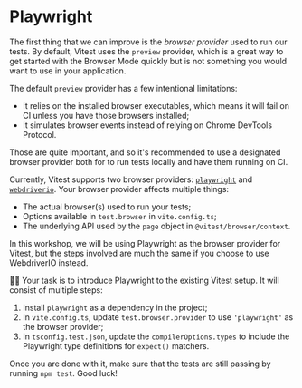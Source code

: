 # Playwright

<EpicVideo url="https://www.epicweb.dev/workshops/react-component-testing-with-vitest/vitest-browser-mode/playwright" />

The first thing that we can improve is the _browser provider_ used to run our tests. By default, Vitest uses the `preview` provider, which is a great way to get started with the Browser Mode quickly but is not something you would want to use in your application.

The default `preview` provider has a few intentional limitations:

- It relies on the installed browser executables, which means it will fail on CI unless you have those browsers installed;
- It simulates browser events instead of relying on Chrome DevTools Protocol.

Those are quite important, and so it's recommended to use a designated browser provider both for to run tests locally and have them running on CI.

Currently, Vitest supports two browser providers: [`playwright`](https://npmjs.com/package/playwright) and [`webdriverio`](https://www.npmjs.com/package/webdriverio). Your browser provider affects multiple things:

- The actual browser(s) used to run your tests;
- Options available in `test.browser` in `vite.config.ts`;
- The underlying API used by the `page` object in `@vitest/browser/context`.

In this workshop, we will be using Playwright as the browser provider for Vitest, but the steps involved are much the same if you choose to use WebdriverIO instead.

👨‍💼 Your task is to introduce Playwright to the existing Vitest setup. It will consist of multiple steps:

1. Install `playwright` as a dependency in the project;
1. In <InlineFile file="vite.config.ts">`vite.config.ts`</InlineFile>, update `test.browser.provider` to use `'playwright'` as the browser provider;
1. In <InlineFile file="tsconfig.test.json">`tsconfig.test.json`</InlineFile>, update the `compilerOptions.types` to include the Playwright type definitions for `expect()` matchers.

Once you are done with it, make sure that the tests are still passing by running `npm test`. Good luck!
